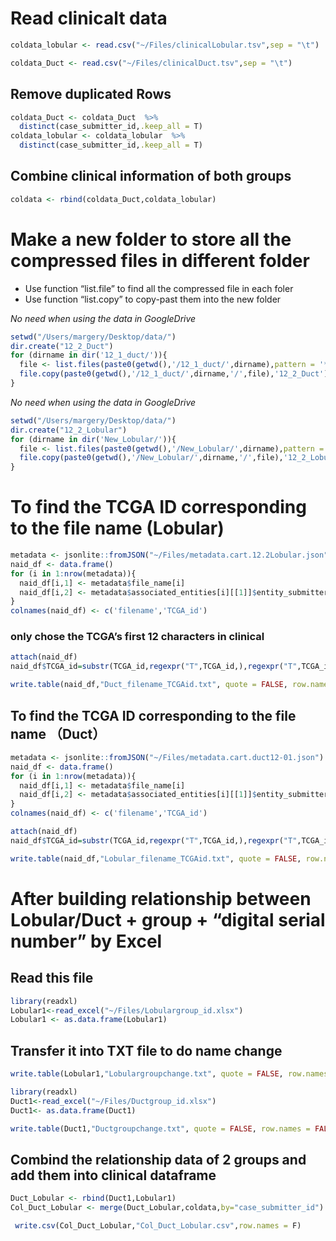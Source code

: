 

# Read clinicalt data 


```r
coldata_lobular <- read.csv("~/Files/clinicalLobular.tsv",sep = "\t")
```

```r
coldata_Duct <- read.csv("~/Files/clinicalDuct.tsv",sep = "\t")
```


## Remove duplicated Rows

```r
coldata_Duct <- coldata_Duct  %>% 
  distinct(case_submitter_id,.keep_all = T)
coldata_lobular <- coldata_lobular  %>% 
  distinct(case_submitter_id,.keep_all = T)
```

## Combine clinical information of both groups 

```r
coldata <- rbind(coldata_Duct,coldata_lobular)
```






# Make a new folder to store all the compressed files in different folder
- Use function "list.file" to find all the compressed file in each foler
- Use function "list.copy" to copy-past them into the new folder

*No need when using the data in GoogleDrive*
```r
setwd("/Users/margery/Desktop/data/")
dir.create("12_2_Duct")
for (dirname in dir('12_1_duct/')){  
  file <- list.files(paste0(getwd(),'/12_1_duct/',dirname),pattern = '*.counts')  
  file.copy(paste0(getwd(),'/12_1_duct/',dirname,'/',file),'12_2_Duct')  
}
```
*No need when using the data in GoogleDrive*


```r
setwd("/Users/margery/Desktop/data/")
dir.create("12_2_Lobular")
for (dirname in dir('New_Lobular/')){  
  file <- list.files(paste0(getwd(),'/New_Lobular/',dirname),pattern = '*.counts')  
  file.copy(paste0(getwd(),'/New_Lobular/',dirname,'/',file),'12_2_Lobular')  
}
```


# To find the TCGA ID corresponding to the file name (Lobular)

```r
metadata <- jsonlite::fromJSON("~/Files/metadata.cart.12.2Lobular.json")
naid_df <- data.frame()
for (i in 1:nrow(metadata)){
  naid_df[i,1] <- metadata$file_name[i]
  naid_df[i,2] <- metadata$associated_entities[i][[1]]$entity_submitter_id
}
colnames(naid_df) <- c('filename','TCGA_id')
```


### only chose the TCGA's first 12 characters in clinical 

```r
attach(naid_df)
naid_df$TCGA_id=substr(TCGA_id,regexpr("T",TCGA_id,),regexpr("T",TCGA_id)+11)  
```


```r
write.table(naid_df,"Duct_filename_TCGAid.txt", quote = FALSE, row.names = FALSE,col.names = F)
```






## To find the TCGA ID corresponding to the file name （Duct）
```r
metadata <- jsonlite::fromJSON("~/Files/metadata.cart.duct12-01.json")
naid_df <- data.frame()
for (i in 1:nrow(metadata)){
  naid_df[i,1] <- metadata$file_name[i]
  naid_df[i,2] <- metadata$associated_entities[i][[1]]$entity_submitter_id
}
colnames(naid_df) <- c('filename','TCGA_id')
```

```r
attach(naid_df)
naid_df$TCGA_id=substr(TCGA_id,regexpr("T",TCGA_id,),regexpr("T",TCGA_id)+11)  
```


```r
write.table(naid_df,"Lobular_filename_TCGAid.txt", quote = FALSE, row.names = FALSE,col.names = F)


```


# After building relationship between Lobular/Duct + group + "digital serial number" by Excel

## Read this file

```r
library(readxl)
Lobular1<-read_excel("~/Files/Lobulargroup_id.xlsx")
Lobular1 <- as.data.frame(Lobular1)
```

## Transfer it into TXT file to do name change 

```r
write.table(Lobular1,"Lobulargroupchange.txt", quote = FALSE, row.names = FALSE,col.names = F)
```

```r

library(readxl)
Duct1<-read_excel("~/Files/Ductgroup_id.xlsx")
Duct1<- as.data.frame(Duct1)
```

```r
write.table(Duct1,"Ductgroupchange.txt", quote = FALSE, row.names = FALSE,col.names = F)
```

## Combind the relationship data of 2 groups and add them into clinical dataframe

```r
Duct_Lobular <- rbind(Duct1,Lobular1)
Col_Duct_Lobular <- merge(Duct_Lobular,coldata,by="case_submitter_id")
```

```r
 write.csv(Col_Duct_Lobular,"Col_Duct_Lobular.csv",row.names = F)
``` 
